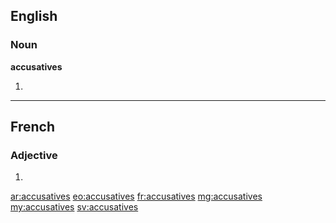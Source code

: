 ==English==

===Noun===
'''accusatives'''

# {{plural of|accusative}}

----

==French==

===Adjective===
{{fr-adj-form}} {{f|p}}

# {{form of|feminine plural|accusatif|lang=fr}}

[[ar:accusatives]]
[[eo:accusatives]]
[[fr:accusatives]]
[[mg:accusatives]]
[[my:accusatives]]
[[sv:accusatives]]